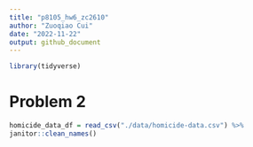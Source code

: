 ```yaml
---
title: "p8105_hw6_zc2610"
author: "Zuoqiao Cui"
date: "2022-11-22"
output: github_document
---
```


```r
library(tidyverse)
```

# Problem 2

```r
homicide_data_df = read_csv("./data/homicide-data.csv") %>% 
janitor::clean_names()
```

